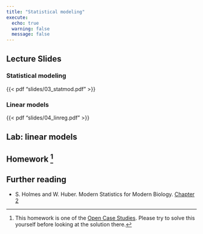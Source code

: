 ```yaml
---
title: "Statistical modeling"
execute:
  echo: true
  warning: false
  message: false
---
```


## Lecture Slides

### Statistical modeling

{{< pdf "slides/03_statmod.pdf" >}}

### Linear models

{{< pdf "slides/04_linreg.pdf" >}}

## Lab: linear models

## Homework [^1]

## Further reading

-   S. Holmes and W. Huber. Modern Statistics for Modern Biology. [Chapter 2](https://www.huber.embl.de/msmb/02-chap.html)


[^1]: This homework is one of the [Open Case Studies](https://www.opencasestudies.org/). Please try to solve this yourself before looking at the solution there.
